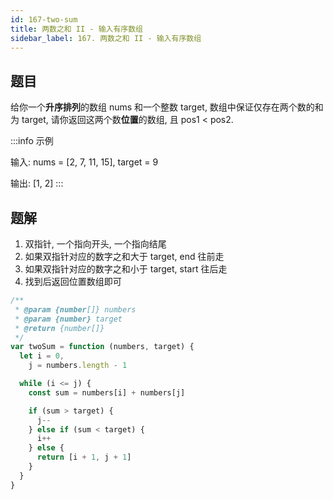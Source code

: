 ```yaml
---
id: 167-two-sum
title: 两数之和 II - 输入有序数组
sidebar_label: 167. 两数之和 II - 输入有序数组
---
```


## 题目

给你一个**升序排列**的数组 nums 和一个整数 target, 数组中保证仅存在两个数的和为 target, 请你返回这两个数**位置**的数组, 且 pos1 < pos2.

:::info 示例

输入: nums = [2, 7, 11, 15], target = 9

输出: [1, 2]
:::

## 题解

1. 双指针, 一个指向开头, 一个指向结尾
2. 如果双指针对应的数字之和大于 target, end 往前走
3. 如果双指针对应的数字之和小于 target, start 往后走
4. 找到后返回位置数组即可

```ts
/**
 * @param {number[]} numbers
 * @param {number} target
 * @return {number[]}
 */
var twoSum = function (numbers, target) {
  let i = 0,
    j = numbers.length - 1

  while (i <= j) {
    const sum = numbers[i] + numbers[j]

    if (sum > target) {
      j--
    } else if (sum < target) {
      i++
    } else {
      return [i + 1, j + 1]
    }
  }
}
```

